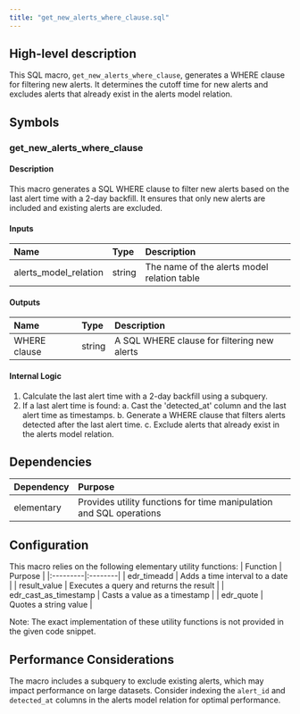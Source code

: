 ```yaml
---
title: "get_new_alerts_where_clause.sql"
---
```


## High-level description
This SQL macro, `get_new_alerts_where_clause`, generates a WHERE clause for filtering new alerts. It determines the cutoff time for new alerts and excludes alerts that already exist in the alerts model relation.

## Symbols

### get_new_alerts_where_clause
#### Description
This macro generates a SQL WHERE clause to filter new alerts based on the last alert time with a 2-day backfill. It ensures that only new alerts are included and existing alerts are excluded.

#### Inputs
| Name | Type | Description |
|:-----|:-----|:------------|
| alerts_model_relation | string | The name of the alerts model relation table |

#### Outputs
| Name | Type | Description |
|:-----|:-----|:------------|
| WHERE clause | string | A SQL WHERE clause for filtering new alerts |

#### Internal Logic
1. Calculate the last alert time with a 2-day backfill using a subquery.
2. If a last alert time is found:
   a. Cast the 'detected_at' column and the last alert time as timestamps.
   b. Generate a WHERE clause that filters alerts detected after the last alert time.
   c. Exclude alerts that already exist in the alerts model relation.

## Dependencies
| Dependency | Purpose |
|:-----------|:--------|
| elementary | Provides utility functions for time manipulation and SQL operations |

## Configuration
This macro relies on the following elementary utility functions:
| Function | Purpose |
|:---------|:--------|
| edr_timeadd | Adds a time interval to a date |
| result_value | Executes a query and returns the result |
| edr_cast_as_timestamp | Casts a value as a timestamp |
| edr_quote | Quotes a string value |

Note: The exact implementation of these utility functions is not provided in the given code snippet.

## Performance Considerations
The macro includes a subquery to exclude existing alerts, which may impact performance on large datasets. Consider indexing the `alert_id` and `detected_at` columns in the alerts model relation for optimal performance.
